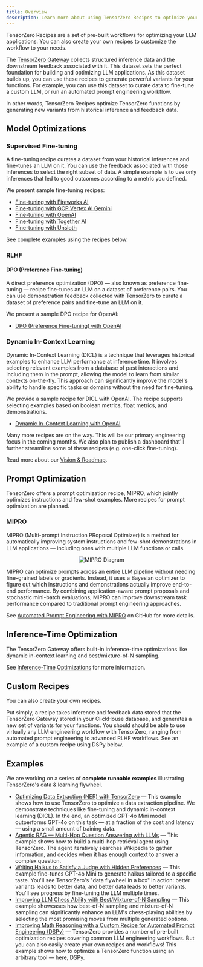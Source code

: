 ```yaml
---
title: Overview
description: Learn more about using TensorZero Recipes to optimize your LLM applications.
---
```


TensorZero Recipes are a set of pre-built workflows for optimizing your LLM applications.
You can also create your own recipes to customize the workflow to your needs.

The [TensorZero Gateway](/docs/gateway/) collects structured inference data and the downstream feedback associated with it.
This dataset sets the perfect foundation for building and optimizing LLM applications.
As this dataset builds up, you can use these recipes to generate powerful variants for your functions.
For example, you can use this dataset to curate data to fine-tune a custom LLM, or run an automated prompt engineering workflow.

In other words, TensorZero Recipes optimize TensorZero functions by generating new variants from historical inference and feedback data.

## Model Optimizations

### Supervised Fine-tuning

A fine-tuning recipe curates a dataset from your historical inferences and fine-tunes an LLM on it.
You can use the feedback associated with those inferences to select the right subset of data.
A simple example is to use only inferences that led to good outcomes according to a metric you defined.

We present sample fine-tuning recipes:

- [Fine-tuning with Fireworks AI](https://github.com/tensorzero/tensorzero/tree/main/recipes/supervised_fine_tuning/fireworks)
- [Fine-tuning with GCP Vertex AI Gemini](https://github.com/tensorzero/tensorzero/tree/main/recipes/supervised_fine_tuning/gcp-vertex-gemini/)
- [Fine-tuning with OpenAI](https://github.com/tensorzero/tensorzero/tree/main/recipes/supervised_fine_tuning/openai)
- [Fine-tuning with Together AI](https://github.com/tensorzero/tensorzero/tree/main/recipes/supervised_fine_tuning/together/)
- [Fine-tuning with Unsloth](https://github.com/tensorzero/tensorzero/tree/main/recipes/supervised_fine_tuning/unsloth/)

See complete examples using the recipes below.

### RLHF

#### DPO (Preference Fine-tuning)

A direct preference optimization (DPO) &mdash; also known as preference fine-tuning &mdash; recipe fine-tunes an LLM on a dataset of preference pairs.
You can use demonstration feedback collected with TensorZero to curate a dataset of preference pairs and fine-tune an LLM on it.

We present a sample DPO recipe for OpenAI:

- [DPO (Preference Fine-tuning) with OpenAI](https://github.com/tensorzero/tensorzero/blob/main/recipes/dpo/openai/)

### Dynamic In-Context Learning

Dynamic In-Context Learning (DICL) is a technique that leverages historical examples to enhance LLM performance at inference time.
It involves selecting relevant examples from a database of past interactions and including them in the prompt, allowing the model to learn from similar contexts on-the-fly.
This approach can significantly improve the model's ability to handle specific tasks or domains without the need for fine-tuning.

We provide a sample recipe for DICL with OpenAI.
The recipe supports selecting examples based on boolean metrics, float metrics, and demonstrations.

- [Dynamic In-Context Learning with OpenAI](https://github.com/tensorzero/tensorzero/tree/main/recipes/dicl/)

<Tip>

Many more recipes are on the way. This will be our primary engineering focus in the coming months.
We also plan to publish a dashboard that'll further streamline some of these recipes (e.g. one-click fine-tuning).

Read more about our [Vision & Roadmap](/docs/vision-roadmap/).

</Tip>

## Prompt Optimization

TensorZero offers a prompt optimization recipe, MIPRO, which jointly optimizes instructions and few-shot examples.
More recipes for prompt optimization are planned.

### MIPRO

MIPRO (Multi-prompt Instruction PRoposal Optimizer) is a method for automatically improving system instructions and few-shot demonstrations in LLM applications — including ones with multiple LLM functions or calls.

<center>

![MIPRO Diagram](./index-mipro-diagram.svg)

</center>

MIPRO can optimize prompts across an entire LLM pipeline without needing fine-grained labels or gradients. Instead, it uses a Bayesian optimizer to figure out which instructions and demonstrations actually improve end-to-end performance. By combining application-aware prompt proposals and stochastic mini-batch evaluations, MIPRO can improve downstream task performance compared to traditional prompt engineering approaches.

See [Automated Prompt Engineering with MIPRO](https://github.com/tensorzero/tensorzero/tree/main/recipes/mipro) on GitHub for more details.

## Inference-Time Optimization

The TensorZero Gateway offers built-in inference-time optimizations like dynamic in-context learning and best/mixture-of-N sampling.

See [Inference-Time Optimizations](/docs/gateway/guides/inference-time-optimizations/) for more information.

## Custom Recipes

You can also create your own recipes.

Put simply, a recipe takes inference and feedback data stored that the TensorZero Gateway stored in your ClickHouse database, and generates a new set of variants for your functions.
You should should be able to use virtually any LLM engineering workflow with TensorZero, ranging from automated prompt engineering to advanced RLHF workflows.
See an example of a custom recipe using DSPy below.

## Examples

We are working on a series of **complete runnable examples** illustrating TensorZero's data & learning flywheel.

- [Optimizing Data Extraction (NER) with TensorZero](https://github.com/tensorzero/tensorzero/tree/main/examples/data-extraction-ner) — This example shows how to use TensorZero to optimize a data extraction pipeline. We demonstrate techniques like fine-tuning and dynamic in-context learning (DICL). In the end, an optimized GPT-4o Mini model outperforms GPT-4o on this task &mdash; at a fraction of the cost and latency &mdash; using a small amount of training data.
- [Agentic RAG — Multi-Hop Question Answering with LLMs](https://github.com/tensorzero/tensorzero/tree/main/examples/rag-retrieval-augmented-generation/simple-agentic-rag/) — This example shows how to build a multi-hop retrieval agent using TensorZero. The agent iteratively searches Wikipedia to gather information, and decides when it has enough context to answer a complex question.
- [Writing Haikus to Satisfy a Judge with Hidden Preferences](https://github.com/tensorzero/tensorzero/tree/main/examples/haiku-hidden-preferences) — This example fine-tunes GPT-4o Mini to generate haikus tailored to a specific taste. You'll see TensorZero's "data flywheel in a box" in action: better variants leads to better data, and better data leads to better variants. You'll see progress by fine-tuning the LLM multiple times.
- [Improving LLM Chess Ability with Best/Mixture-of-N Sampling](https://github.com/tensorzero/tensorzero/tree/main/examples/chess-puzzles/) — This example showcases how best-of-N sampling and mixture-of-N sampling can significantly enhance an LLM's chess-playing abilities by selecting the most promising moves from multiple generated options.
- [Improving Math Reasoning with a Custom Recipe for Automated Prompt Engineering (DSPy)](https://github.com/tensorzero/tensorzero/tree/main/examples/gsm8k-custom-recipe-dspy) — TensorZero provides a number of pre-built optimization recipes covering common LLM engineering workflows. But you can also easily create your own recipes and workflows! This example shows how to optimize a TensorZero function using an arbitrary tool — here, DSPy.
